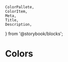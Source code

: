     ColorPallete,
    ColorItem,
    Meta,
    Title,
    Description,
} from '@storybook/blocks';

# Colors

<Colors />
